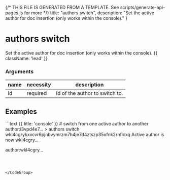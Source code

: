{/* THIS FILE IS GENERATED FROM A TEMPLATE. See scripts/generate-api-pages.js for more */}
    title: "authors switch",
    description: "Set the active author for doc insertion (only works within the console)."
}

<div className='not-prose mb-5'>
    <Breadcrumbs pages={[
        { name: 'API', href: '/docs/api', current: false },
        { name: 'authors switch', href: '/docs/api/authors-switch', current: true },
    ]} />
</div>

# authors switch

Set the active author for doc insertion (only works within the console). {{ className: 'lead' }}


### Arguments

| name | necessity | description |
| ---- | --------- | ----------- |
| id  | required | Id of the author to switch to. |



## Examples

<CodeGroup title="authors switch">
```text {{ title: 'console' }}
# switch from one active author to another
author:i3vpd4e7…
> authors switch wkl4cgrykxvcvr6pjnbvymrzm7h4je7d4ztszp35xfnk2rnflcxq
Active author is now wkl4cgry…

author:wkl4cgry…
>
```



</CodeGroup>
